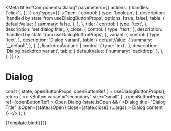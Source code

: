 
<Meta
  title="Components/Dialog"
  parameters={{
    actions: {
      handles: ['click'],
    },
  }}
  argTypes={{
    isOpen: {
      control: {
        type: 'boolean',
      },
      description: 'handled by state from useDialogButtonProps',
      options: [true, false],
      table: {
        defaultValue: {
          summary: false,
        },
      },
    },
    title: {
      control: {
        type: 'text',
      },
      description: 'set dialog title',
    },
    close: {
      control: {
        type: 'text',
      },
      description: 'handled by state from useDialogButtonProps',
    },
    variant: {
      control: {
        type: 'text',
      },
      description: 'Dialog variant',
      table: {
        defaultValue: {
          summary: '__default',
        },
      },
    },
    backdropVariant: {
      control: {
        type: 'text',
      },
      description: 'Dialog backdrop variant',
      table: {
        defaultValue: {
          summary: 'backdrop',
        },
      },
    },
  }}
/>

# Dialog

  const { state, openButtonProps, openButtonRef } = useDialogButtonProps();
  return (
    <>
      <Button
        variant="secondary"
        size="small"
        {...openButtonProps}
        ref={openButtonRef}
      >
        Open Dialog
      </Button>
      {state.isOpen && (
        <Dialog
          title="Dialog Title"
          isOpen={state.isOpen}
          close={state.close}
          {...args}
        >
          <Text>Dialog content</Text>
        </Dialog>
      )}
    </>
  );
};

<Canvas>
  <Story name="Default">{Template.bind({})}</Story>
</Canvas>

<ArgsTable story="Default" />
